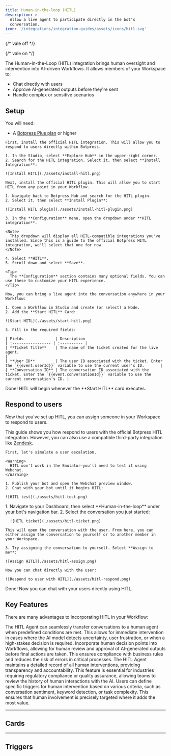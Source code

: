 ```yaml
---
title: Human-in-the-loop (HITL)
description: >-
  Allow a live agent to participate directly in the bot's
  conversation.
icon: '/integrations/integration-guides/assets/icons/hitl.svg'
---
```


{/* vale off */}


{/* vale on */}

<OpenInHub integration={integrationVersions.hitl}/>


The Human-in-the-Loop (HITL) integration brings human oversight and intervention into AI-driven Workflows. It allows members of your Workspace to:

- Chat directly with users
- Approve AI-generated outputs before they're sent
- Handle complex or sensitive scenarios

## Setup

<Info>
  You will need:

  - A [Botpress Plus plan](https://botpress.com/pricing) or higher
</Info>

<Steps titleSize='h3'>
  <Step title="Install the HITL integration to your bot">

    First, install the official HITL integration. This will allow you to respond to users directly within Botpress.

    1. In the Studio, select **Explore Hub** in the upper-right corner.
    2. Search for the HITL integration. Select it, then select **Install Integration**:

    ![Install HITL](./assets/install-hitl.png)

  </Step>
  <Step title="Install the HITL plugin">

    Next, install the official HITL plugin. This will allow you to start HITL from any point in your Workflow.

    1. Navigate back to Botpress Hub and search for the HITL plugin.
    2. Select it, then select **Install Plugin**:

    ![Install HITL plugin](./assets/install-hitl-plugin.png)

    3. In the **Configuration** menu, open the dropdown under **HITL integration**.

    <Note>
      This dropdown will display all HITL-compatible integrations you've installed. Since this is a guide to the official Botpress HITL integration, we'll select that one for now.
    </Note>

    4. Select **HITL**.
    5. Scroll down and select **Save**.

    <Tip>
      The **Configuration** section contains many optional fields. You can use these to customize your HITL experience.
    </Tip>

  </Step>
  <Step title="Add the Start HITL card to your Workflow">

    Now, you can bring a live agent into the conversation anywhere in your Workflow:

    1. Open a Workflow in Studio and create (or select) a Node.
    2. Add the **Start HITL** Card:

    ![Start HITL](./assets/start-hitl.png)

    3. Fill in the required fields:

    | Fields              | Description
    | :----------------- | :---------- |
    | **Ticket Title**    | The name of the ticket created for the live agent.                                                                 |
    | **User ID**         | The user ID associated with the ticket. Enter the `{{event.userId}}` variable to use the current user's ID.       |
    | **Conversation ID** | The conversation ID associated with the ticket. Enter the `{{event.conversationId}}` variable to use the current conversation's ID. |

  </Step>
</Steps>

<Check>
  Done! HITL will begin whenever the **Start HITL** card executes.
</Check>

## Respond to users

Now that you've set up HITL, you can assign someone in your Workspace to respond to users.

<Note>

  This guide shows you how respond to users with the official Botpress HITL integration. However, you can also use a compatible third-party integration like [Zendesk](./zendesk).

</Note>

<Steps titleSize='h3'>
  <Step title="Publish and test your bot">

    First, let's simulate a user escalation.

    <Warning>
      HITL won't work in the Emulator—you'll need to test it using Webchat.
    </Warning>

    1. Publish your bot and open the Webchat preview window.
    2. Chat with your bot until it begins HITL:

    ![HITL test](./assets/hitl-test.png)
  </Step>
  <Step title="Assign the conversation">
    1. Navigate to your Dashboard, then select **Human-in-the-loop** under your bot's navigation bar.
    2. Select the conversation you just started:

      ![HITL ticket](./assets/hitl-ticket.png)

    This will open the conversation with the user. From here, you can either assign the conversation to yourself or to another member in your Workspace.

    3. Try assigning the conversation to yourself. Select **Assign to me**:

    ![Assign HITL](./assets/hitl-assign.png)

    Now you can chat directly with the user:

    ![Respond to user with HITL](./assets/hitl-respond.png)

  </Step>
</Steps>

<Check>
  Done! Now you can chat with your users directly using HITL.
</Check>

## Key Features

There are many advantages to incorporating HITL in your Workflow:

<AccordionGroup>
  <Accordion
    title="Real-Time Escalation"
  >
    The HITL Agent can seamlessly transfer conversations to a human agent when predefined conditions are met. This allows for immediate intervention in cases where the AI model detects uncertainty, user frustration, or when a high-stakes decision is required.
  </Accordion>
  <Accordion
    title="Decision Gates"
  >
    Incorporate human decision points into Workflows, allowing for human review and approval of AI-generated outputs before final actions are taken. This ensures compliance with business rules and reduces the risk of errors in critical processes.
  </Accordion>
  <Accordion
    title="Audit Trail and Logging"
  >
    The HITL Agent maintains a detailed record of all human interventions, providing transparency and accountability. This feature is essential for industries requiring regulatory compliance or quality assurance, allowing teams to review the history of human interactions with the AI.
  </Accordion>
  <Accordion
    title="Customizable Triggers"
  >
    Users can define specific triggers for human intervention based on various criteria, such as conversation sentiment, keyword detection, or task complexity. This ensures that human involvement is precisely targeted where it adds the most value.
  </Accordion>
</AccordionGroup>

---

## Cards

<Cards />

---

## Triggers

<Triggers />
